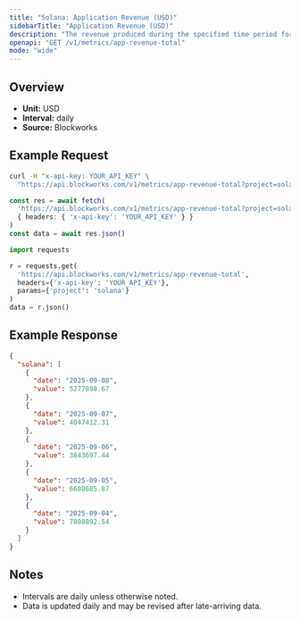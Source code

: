 ```yaml
---
title: "Solana: Application Revenue (USD)"
sidebarTitle: "Application Revenue (USD)"
description: "The revenue produced during the specified time period for given blockchain."
openapi: "GET /v1/metrics/app-revenue-total"
mode: "wide"
---
```


## Overview

- **Unit:** USD
- **Interval:** daily
- **Source:** Blockworks

## Example Request

<CodeGroup>

```bash cURL
curl -H "x-api-key: YOUR_API_KEY" \
  "https://api.blockworks.com/v1/metrics/app-revenue-total?project=solana"
```

```typescript TypeScript
const res = await fetch(
  'https://api.blockworks.com/v1/metrics/app-revenue-total?project=solana',
  { headers: { 'x-api-key': 'YOUR_API_KEY' } }
)
const data = await res.json()
```

```python Python
import requests

r = requests.get(
  'https://api.blockworks.com/v1/metrics/app-revenue-total',
  headers={'x-api-key': 'YOUR_API_KEY'},
  params={'project': 'solana'}
)
data = r.json()
```

</CodeGroup>

## Example Response

```json
{
  "solana": [
    {
      "date": "2025-09-08",
      "value": 5277898.67
    },
    {
      "date": "2025-09-07",
      "value": 4047412.31
    },
    {
      "date": "2025-09-06",
      "value": 3843697.44
    },
    {
      "date": "2025-09-05",
      "value": 6608685.87
    },
    {
      "date": "2025-09-04",
      "value": 7808892.54
    }
  ]
}
```

## Notes
- Intervals are daily unless otherwise noted.
- Data is updated daily and may be revised after late-arriving data.
